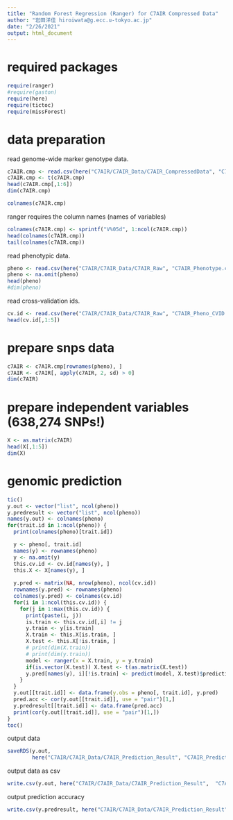 ```yaml
---
title: "Random Forest Regression (Ranger) for C7AIR Compressed Data"
author: "岩田洋佳 hiroiwata@g.ecc.u-tokyo.ac.jp"
date: "2/26/2021"
output: html_document
---
```


# required packages

```r
require(ranger)
#require(gaston)
require(here)
require(tictoc)
require(missForest)
```

# data preparation

read genome-wide marker genotype data.
```r
c7AIR.cmp <- read.csv(here("C7AIR/C7AIR_Data/C7AIR_CompressedData", "C7AIR_Compress_2_Pheno.csv"))
c7AIR.cmp <- t(c7AIR.cmp)
head(c7AIR.cmp[,1:6])
dim(c7AIR.cmp)
```
```r
colnames(c7AIR.cmp)
```
ranger requires the column names (names of variables)
```r
colnames(c7AIR.cmp) <- sprintf("V%05d", 1:ncol(c7AIR.cmp))
head(colnames(c7AIR.cmp))
tail(colnames(c7AIR.cmp))
```
read phenotypic data.
```r
pheno <- read.csv(here("C7AIR/C7AIR_Data/C7AIR_Raw", "C7AIR_Phenotype.csv"), row.names = 1)
pheno <- na.omit(pheno)
head(pheno)
#dim(pheno)
```

read cross-validation ids.
```r
cv.id <- read.csv(here("C7AIR/C7AIR_Data/C7AIR_Raw", "C7AIR_Pheno_CVID.csv"), row.names = 1)
head(cv.id[,1:5])
```
# prepare snps data

```r
c7AIR <- c7AIR.cmp[rownames(pheno), ]
c7AIR <- c7AIR[, apply(c7AIR, 2, sd) > 0]
dim(c7AIR)
```

# prepare independent variables (638,274 SNPs!)

```r
X <- as.matrix(c7AIR)
head(X[,1:5])
dim(X)
```

# genomic prediction

```r
tic()
y.out <- vector("list", ncol(pheno))
y.predresult <- vector("list", ncol(pheno))
names(y.out) <- colnames(pheno)
for(trait.id in 1:ncol(pheno)) {
  print(colnames(pheno)[trait.id])

  y <- pheno[, trait.id]
  names(y) <- rownames(pheno)
  y <- na.omit(y)
  this.cv.id <- cv.id[names(y), ]
  this.X <- X[names(y), ]
  
  y.pred <- matrix(NA, nrow(pheno), ncol(cv.id))
  rownames(y.pred) <- rownames(pheno)
  colnames(y.pred) <- colnames(cv.id)
  for(i in 1:ncol(this.cv.id)) {
    for(j in 1:max(this.cv.id)) {
      print(paste(i, j))
      is.train <- this.cv.id[,i] != j
      y.train <- y[is.train]
      X.train <- this.X[is.train, ]
      X.test <- this.X[!is.train, ]
      # print(dim(X.train))
      # print(dim(y.train))
      model <- ranger(x = X.train, y = y.train)
      if(is.vector(X.test)) X.test <- t(as.matrix(X.test))
      y.pred[names(y), i][!is.train] <- predict(model, X.test)$predictions
    }
  }
  y.out[[trait.id]] <- data.frame(y.obs = pheno[, trait.id], y.pred)
  pred.acc <- cor(y.out[[trait.id]], use = "pair")[1,]
  y.predresult[[trait.id]] <- data.frame(pred.acc)
  print(cor(y.out[[trait.id]], use = "pair")[1,])
}
toc()
```

output data
```r
saveRDS(y.out,
        here("C7AIR/C7AIR_Data/C7AIR_Prediction_Result", "C7AIR_PredictedOutput_Compress_2.rds"))
```
output data as csv
```r
write.csv(y.out, here("C7AIR/C7AIR_Data/C7AIR_Prediction_Result",  "C7AIR_PredictedOutput_Compress_2.csv"), quote = F)
```
output prediction accuracy
```r
write.csv(y.predresult, here("C7AIR/C7AIR_Data/C7AIR_Prediction_Result",  "C7AIR_PredictionAccuracy_Compress_2.csv"), quote = F)
```